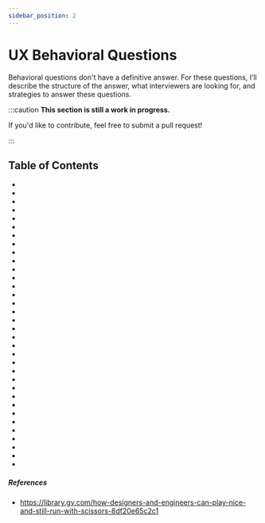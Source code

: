 ```yaml
---
sidebar_position: 2
---
```



# UX Behavioral Questions

Behavioral questions don't have a definitive answer. For these questions, I’ll describe the structure of the answer, what interviewers are looking for, and strategies to answer these questions.

:::caution
**This section is still a work in progress.**

If you'd like to contribute, feel free to submit a pull request!

:::

## Table of Contents
- <Question question='How did you become a designer?' />
- <Question question='What did you do to learn design?' />
- <Question question='What is your design style?' />
- <Question question='What is your design philosophy?' />
- <Question question='What inspires you?' />
- <Question question='What do you currently do to learn and keep up-to-date with design?' />
- <Question question='What made you decide to pursue a UX design career?' />
- <Question question='In your opinion, what makes a great UX Designer?' />
- <Question question='On the spectrum of UX Researcher to UX Designer to Visual Designer, where do you see yourself and why?' />
- <Question question='What area in the design process do you excel in?' />
- <Question question='What part of the design process do you enjoy the most?' />
- <Question question='What part of the design process do you dislike the most?' />
- <Question question='What part of the design process is the most challenging for you?' />
- <Question question='How do you advocate for usability in your organization?' />
- <Question question='How do you know when a design is finished?' />
- <Question question='What design or project are you most proud of? Why?' />
- <Question question='Take me through a couple of your favorite pieces in your UX design portfolio.' />
- <Question question='What past experience have you had working in design alongside Software Developers?' />
- <Question question='If you designed something and a Web Developer told you “we can’t do that,” what would you do?' />
- <Question question='How would you explain a complicated technical problem to a colleague with less technical understanding?' />
- <Question question='How would you go about explaining a complex idea/problem to a client who is already frustrated?' />
- <Question question='Please recall a difficult client you’ve had and how you handled the situation.' />
- <Question question='How would you compare two designs?' />
- <Question question='How would you provide feedback on other projects? Take us through your approach.' />
- <Question question='How do you deal with different opinions and visions with stakeholders?' />
- <Question question='What do you do when a stakeholder disagrees with the results of your UX research?' />
- <Question question='Tell me about a time when you disagreed with a business goal and how you handled it.' />
- <Question question='Someone on your team has a strong opinion about how a certain feature should be designed, but you disagree because you think it will not provide a good user experience. How do you approach the situation?' />
- <Question question='Have you ever faced a situation in which your feedback/recommendation was not taken? How did you handle the situation?' />
- <Question question='How do you balance business needs and technical restrictions with good design?' />
- <Question question='Have you ever worked on a project where the requirements suddenly changed? How did you react?' />
- <Question question='Tell me about a time when a project went off track. How did you fix it?' />
- <Question question='Pick a product, identify a UX design problem, and describe how you would conduct research.' />
- <Question question='Describe a product that you really love and why. How could you improve it?' />

##### References

- https://library.gv.com/how-designers-and-engineers-can-play-nice-and-still-run-with-scissors-8df20e65c2c1
